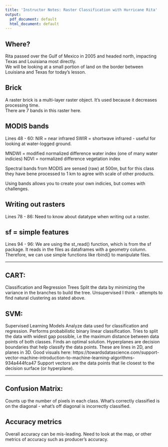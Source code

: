```yaml
---
title: 'Instructor Notes: Raster Classification with Hurricane Rita'
output:
  pdf_document: default
  html_document: default
---
```


## Where?  
Rita passed over the Gulf of Mexico in 2005 and headed north, impacting Texas and Louisiana most directly.  
We will be looking at a small portion of land on the border between Louisiana and Texas for today's lesson.

## Brick
A raster brick is a multi-layer raster object.  It's used because it decreases processing time.  
There are 7 bands in this raster here.  

## MODIS bands
Lines 48 - 60:
NIR = near infrared
SWIR = shortwave infrared - useful for looking at water-logged ground.

MNDWI = modified normalized difference water index (one of many water indicies)
NDVI = normalized difference vegetation index

Spectral bands from MODIS are sensed (raw) at 500m, but for this class they have bene processed to 1 km to agree with scale of other products.  

Using bands allows you to create your own indicies, but comes with challenges.

## Writing out rasters
Lines 78 - 86:
Need to know about datatype when writing out a raster. 

## sf = simple features
Lines 94 - 96: 
We are using the st_read() function, which is from the sf package.  It reads in the files as dataframes with a
geometry column.  Therefore, we can use simple functions like rbind() to manipulate files. 

-------------

## CART: 
Classification and Regression Trees
Split the data by minimizing the variance in the branches to build the tree. 
Unsupervised I think - attempts to find natural clustering as stated above.  

\pagebreak

## SVM:
Supervised Learning Models 
Analyze data used for classification and regression.  Performs probabilistic binary linear classification. 
Tries to split the data with widest gap possible, i.e the maximum distance between data points of both classes. 
Finds an optimal solution.
Hyperplanes are decision boundaries that help classify the data points. These are lines in 2D, and planes in 3D.
Good visuals here:
https://towardsdatascience.com/support-vector-machine-introduction-to-machine-learning-algorithms-934a444fca47
Support vectors are the data points that lie closest to the decision surface (or hyperplane).  

-------------

## Confusion Matrix: 
Counts up the number of pixels in each class.  What's correctly classified is on the diagonal - what's off diagonal is incorrectly classified.  


## Accuracy metrics
Overall accuracy can be mis-leading.  Need to look at the map, or other metrics of accuracy such as producer's accuracy. 












